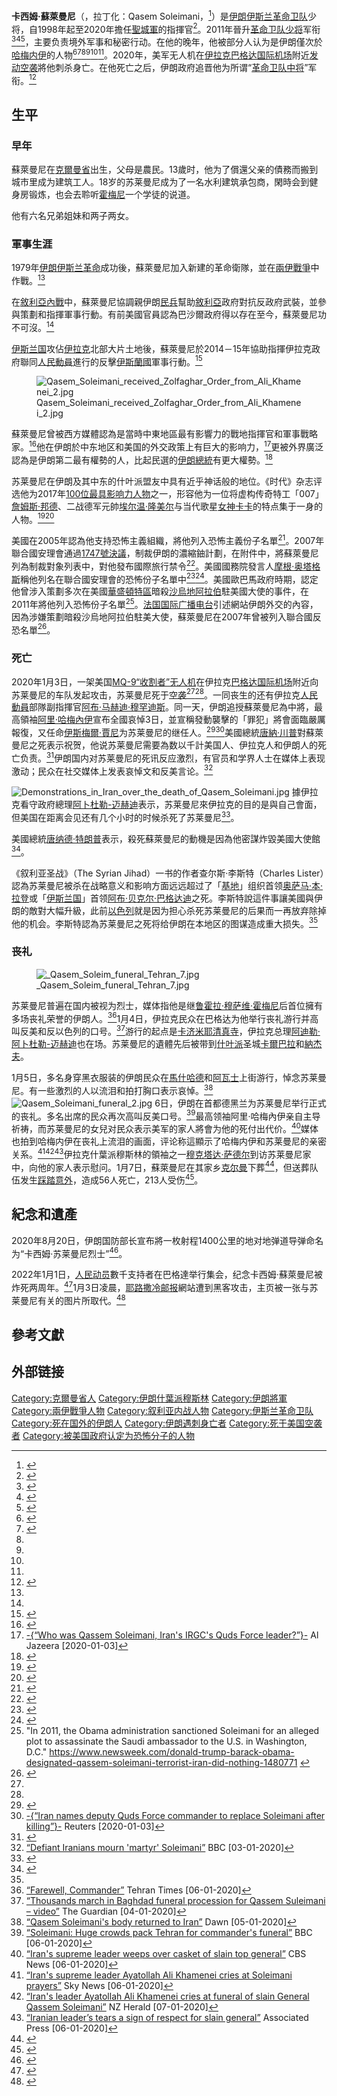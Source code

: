 {{noteTA
|1=zh-hans:苏莱曼尼;zh-hant:蘇萊曼尼;zh-tw:蘇雷曼尼;
|2=zh-hans:哈梅内伊;zh-hant:哈梅內伊;zh-tw:哈米尼;zh-sg:哈孟尼;zh-hk:哈梅内伊;
}}
{{Infobox military person
| honorific_prefix = {{le|萨达尔 (伊朗革命卫队)|Sardar (Islamic Revolutionary Guard Corps)|将军}}
| name          = 卡西姆·蘇萊曼尼
| image         = Qasem Soleimani with Zolfaghar Order.jpg
| image_size    = 250px
| caption       = 苏莱曼尼在得到国家最高军事奬章后的肖像，2019年3月
| native_name   = {{lang|fa|قاسم سلیمانی}}
| native_name_lang = fa
| nickname      = 「[[哈只|哈只]]卡西姆」（支持者稱呼）<ref>{{cite web|url=http://en.abna24.com/cultural/archive/2015/03/10/675792/story.html|title=Qassem Suleimani not Just a Commander! – Taking a Closer Look at Religious Character of Iranian General|date=2015-03-10|publisher=abna24|accessdate=2016-07-14|archive-url=https://web.archive.org/web/20171010074253/http://en.abna24.com/cultural/archive/2015/03/10/675792/story.html|archive-date=2017-10-10|dead-url=yes}}</ref><br />
「影子指揮官」（西方稱呼）<ref>{{cite web|url=http://www.newyorker.com/magazine/2013/09/30/the-shadow-commander|title=The Shadow Commander|author=Dexter Filkins|date=2013-09-30|work=The New Yorker|accessdate=2015-03-31|archive-url=https://web.archive.org/web/20150331221117/http://www.newyorker.com/magazine/2013/09/30/the-shadow-commander|archive-date=2015-03-31|dead-url=no}}</ref>
| birth_date    = {{birth date|1957|3|11}}
| death_date    = {{death date and age|2020|1|3|1957|3|11}}<ref>{{Cite web|url=https://www.jpost.com/Breaking-News/Four-rockets-land-on-Baghdad-airport-report-612947|title=Qasem Soleimani among those killed in Baghdad Airport attack – report|work=[[Reuters|Reuters]]|date=2020-01-03|access-date=2020-01-03|archive-url=https://web.archive.org/web/20200103011829/https://www.jpost.com/Breaking-News/Four-rockets-land-on-Baghdad-airport-report-612947|archive-date=2020-01-03|dead-url=no}}</ref>
| birth_place   = {{Flag|巴勒维王朝|伊朗帝国}}[[克爾曼省|克爾曼省]]{{Link-en|拉波爾縣|Rabor County}}
| death_place   = {{IRQ}}[[巴格达|巴格达]][[巴格達國際機場|巴格達國際機場]]
| placeofburial    = 伊朗克爾曼Golzar Shohada cemetery
| nationality    = {{flag|Iran}}
| branch        = [[伊斯兰革命卫队|伊斯兰革命卫队]]
| serviceyears  = 1979–2020
| rank          = [[file:20-_Sepahbod-IRGC.png|20px]] [[中將|革命卫队中将]]<br />（死后追封为[[中將|中將]]）
| unit          = [[聖城軍|聖城軍]]
| commands      = 聖城軍
}}
{{中文译名
| putonghua = 卡西姆·苏莱曼尼<ref>{{Cite web |url = http://www.cankaoxiaoxi.com/ym/20200106/2399436.shtml |title = 1月6日译名发布：Qasem Soleimani |author =  |date = 2020-01-06 |publisher = 参考消息网 |language = zh-cn |accessdate = 2020-01-12 |archive-date = 2020-09-20 |archive-url = https://web.archive.org/web/20200920204340/http://www.cankaoxiaoxi.com/ym/20200106/2399436.shtml |dead-url = no }}</ref>
| taiwan    = 
| cantonese = 
}}
'''卡西姆·蘇萊曼尼'''（{{lang-fa|قاسم سلیمانی}}，拉丁化：Qasem Soleimani，{{bd|1957年|3月11日|2020年|1月3日|catIdx=Soleimani}}<ref name=":0">{{Cite news|title=Iraqi TV Reports Strike Kills Powerful Iranian Revolutionary Guard Commander|url=https://www.nytimes.com/2020/01/02/world/middleeast/qassem-soleimani-iraq-iran-attack.html|newspaper=The New York Times|date=2020-01-02|accessdate=2020-01-03|issn=0362-4331|language=en-US|first=Falih|last=Hassan|first2=Alissa J.|last2=Rubin|first3=Michael|last3=Crowley|archive-url=https://web.archive.org/web/20200103022034/https://www.nytimes.com/2020/01/02/world/middleeast/qassem-soleimani-iraq-iran-attack.html|archive-date=2020-01-03|dead-url=no}}</ref>）是[[伊朗|伊朗]][[伊斯兰革命卫队|伊斯兰革命卫队]]少将，自1998年起至2020年擔任[[聖城軍|聖城軍]]的指揮官<ref name="online.wsj.com">{{cite web|url=http://online.wsj.com/news/articles/SB10001424052702303816504577305742884577460|title=Iran's Spymaster Soleimani Counters U.S. Moves in the Mideast - WSJ|date=2012-04-06|work=WSJ|access-date=2016-10-13|archive-url=https://web.archive.org/web/20141022123935/http://online.wsj.com/news/articles/SB10001424052702303816504577305742884577460|archive-date=2014-10-22|dead-url=no}}</ref>。2011年晉升[[少將|革命卫队少将]]军衔<ref name=alfonehmar11>{{cite journal|last=Alfoneh|first=Ali|title=Iran’s Secret Network: Major General Qassem Suleimani’s Inner Circle|journal=Middle Eastern Outlooks|date=March 2011|volume=2|url=http://www.aei.org/files/2011/03/03/MEO-2011-03-No-2-g.pdf|accessdate=2013-02-18|deadurl=yes|archiveurl=https://web.archive.org/web/20120724182439/http://www.aei.org/files/2011/03/03/MEO-2011-03-No-2-g.pdf|archivedate=2012-07-24}}</ref><ref>{{cite news|url=http://www.sarajevotimes.com/assertion-iranian-general-qassem-soleimani-was-in-bosnia-herzegovina-during-the-war|title=Assertion: Iranian general Qassem Soleimani was in Bosnia-Herzegovina during the War|date=2020-01-08|accessdate=2020-08-19|archive-date=2020-12-05|archive-url=https://web.archive.org/web/20201205111828/https://www.sarajevotimes.com/assertion-iranian-general-qassem-soleimani-was-in-bosnia-herzegovina-during-the-war/|dead-url=no}}</ref><ref>{{cite news |title=Donald Trump kills General Qasem Soleimani |url=https://www.dailytelegraph.com.au/business/work/donald-trump-orders-killing-of-iran-revolutionary-guard-chief-general-qasem-soleimani/news-story/ebb2787cf9448ce7ee362f0466fc7623 |accessdate=8 January 2020 |work=[[The_Daily_Telegraph_(Sydney)|The Daily Telegraph (Sydney)]] |quote=General Soleimani was a U.S.-designated terrorist}}</ref>，主要负责境外军事和秘密行动。在他的晚年，他被部分人认为是伊朗僅次於[[阿里·哈梅内伊|哈梅内伊]]的人物<ref>{{cite news |last1=Rikar Hussein |last2=Mehdi Jedinia |title=Factbox: Iran's Islamic Revolutionary Guard Corps |url=https://www.voanews.com/extremism-watch/factbox-irans-islamic-revolutionary-guard-corps |accessdate=8 January 2020 |work=[[Voice_of_America|Voice of America]] |date=8 April 2019 |quote=The United Nations and the European Union have refrained from designating the IRGC as a terror entity but have blacklisted key individuals of the force, including its leader Qasem Soleimani |archive-date=2020-01-11 |archive-url=https://web.archive.org/web/20200111030211/https://www.voanews.com/extremism-watch/factbox-irans-islamic-revolutionary-guard-corps |dead-url=no }}</ref><ref>{{cite news |last1=Ali H. M. Abo Rezeg |title=PROFILE—Who is Qasem Soleimani? |url=https://www.aa.com.tr/en/middle-east/profile-who-is-qasem-soleimani-/1690827 |accessdate=8 January 2020 |work=Anadolu Agency |date=3 January 2020 |archiveurl=https://web.archive.org/web/20200104171212/https://www.aa.com.tr/en/middle-east/profile-who-is-qasem-soleimani-/1690827 |archivedate=2020-01-04 |quote=Soleimani was declared a "terrorist and supporter of terrorism" by the U.S. He was among the Iranian individuals who were sanctioned by the UN Security Council resolution 1747 [...] on June 24, 2011, an official statement by the European Union said that European sanctions were imposed on three Iranian commanders of the Revolutionary Guards including Soleimani |dead-url=no }}</ref><ref name="newsweek" /><ref name="fox" /><ref name="rfi" /><ref name="daily" />。2020年，美军无人机在[[伊拉克|伊拉克]][[巴格达国际机场|巴格达国际机场]]附近[[2020年巴格达国际机场空袭|发动空袭]]將他刺杀身亡。在他死亡之后，伊朗政府追晋他为所谓“[[中将|革命卫队中将]]”军衔。<ref>{{Cite news |url=https://www.bbc.com/news/world-middle-east-50995792 |title=Qasem Soleimani: Blasts hit Baghdad area as Iraqis mourn Iranian general |publisher=BBC |date=2020-01-05 |access-date=2020-01-06 |archive-url=https://web.archive.org/web/20200106224535/https://www.bbc.com/news/world-middle-east-50995792 |archive-date=2020-01-06 |dead-url=no }}</ref>

== 生平 ==
=== 早年 ===
蘇萊曼尼在[[克爾曼省|克爾曼省]]{{Link-en|拉波爾縣|Rabor County}}出生，父母是農民。13歲时，他为了償還父亲的債務而搬到城市里成为建筑工人。18岁的苏莱曼尼成为了一名水利建筑承包商，閑時会到健身房锻炼，也会去聆听[[鲁霍拉·穆萨维·霍梅尼|霍梅尼]]一个学徒的说道。

他有六名兄弟姐妹和两子两女。

=== 軍事生涯 ===
1979年[[伊朗伊斯兰革命|伊朗伊斯兰革命]]成功後，蘇萊曼尼加入新建的革命衛隊，並在[[兩伊戰爭|兩伊戰爭]]中作戰。<ref name=people20150327/>

在[[敘利亞內戰|敘利亞內戰]]中，蘇萊曼尼協調親伊朗[[民兵|民兵]]幫助[[敘利亞|敘利亞]]政府對抗反政府武裝，並參與策劃和指揮軍事行動。有前美國官員認為巴沙爾政府得以存在至今，蘇萊曼尼功不可沒。<ref name=people20150327/>

[[伊斯兰国|伊斯兰国]]攻佔[[伊拉克|伊拉克]]北部大片土地後，蘇萊曼尼於2014－15年協助指揮伊拉克政府聯同[[人民動員|人民動員]]進行的反擊[[伊斯蘭國|伊斯蘭國]]軍事行動。<ref>{{cite web|url=http://www.dailystar.com.lb/News/Middle-East/2015/Mar-05/289654-from-the-east-iran-backed-force-advances-on-tikrit.ashx|title=From the east, Iran-backed force advances on Tikrit|work=The Daily Star|accessdate=2015-03-31|archive-url=https://web.archive.org/web/20150403004100/http://www.dailystar.com.lb/News/Middle-East/2015/Mar-05/289654-from-the-east-iran-backed-force-advances-on-tikrit.ashx|archive-date=2015-04-03|dead-url=no}}</ref>

[[File:Qasem_Soleimani_received_Zolfaghar_Order_from_Ali_Khamenei_2.jpg|right]]

蘇萊曼尼曾被西方媒體認為是當時中東地區最有影響力的戰地指揮官和軍事戰略家。<ref name=people20150327>{{Cite news |url=http://gd.people.com.cn/GB/n/2015/0327/c123932-24299038.html |title=揭秘中东“谍王”苏莱曼尼 |website=人民網 |date=2015-03-27 |access-date=2016-10-13 |archive-url=https://web.archive.org/web/20161013221210/http://gd.people.com.cn/GB/n/2015/0327/c123932-24299038.html |archive-date=2016-10-13 |dead-url=no }}</ref>他在伊朗於中东地区和美国的外交政策上有巨大的影响力，<ref>[https://www.aljazeera.com/amp/news/2020/01/qassem-soleimani-iran-elite-quds-force-leader-200103033905377.html -{“Who was Qassem Soleimani, Iran's IRGC's Quds Force leader?”}-] {{Wayback|url=https://www.aljazeera.com/amp/news/2020/01/qassem-soleimani-iran-elite-quds-force-leader-200103033905377.html |date=20200103151824 }} Al Jazeera [2020-01-03]</ref>更被外界廣泛認為是伊朗第二最有權勢的人，比起民選的[[伊朗總統|伊朗總統]]有更大權勢。<ref>{{Cite news |url=https://www.bbc.com/zhongwen/simp/world-50982193 |title=美国击毙伊朗军事指挥官 德黑兰誓言将“严重报复” |publisher=BBC |date=2020-01-04 |access-date=2020-01-05 |archive-url=https://web.archive.org/web/20200105010955/https://www.bbc.com/zhongwen/simp/world-50982193 |archive-date=2020-01-05 |dead-url=no }}</ref>

苏莱曼尼在伊朗及其中东的什叶派盟友中具有近乎神话般的地位。《时代》杂志评选他为2017年[[时代百大人物|100位最具影响力人物]]之一，形容他为一位将虚构传奇特工「007」[[詹姆斯·邦德|詹姆斯·邦德]]、二战德军元帥[[埃尔温·隆美尔|埃尔温·隆美尔]]与当代歌星[[女神卡卡|女神卡卡]]的特点集于一身的人物。<ref name=voa5231350>{{Cite news |url=https://www.voachinese.com/a/US-Iran-Soleimani-20200103/5231350.html |title=苏莱曼尼--伊朗中东扩张战略的策划者 |publisher=VOA |date=2020-01-04 |access-date=2020-01-06 |archive-url=https://web.archive.org/web/20200104045530/https://www.voachinese.com/a/US-Iran-Soleimani-20200103/5231350.html |archive-date=2020-01-04 |dead-url=no }}</ref><ref>{{Cite web |url=https://time.com/collection/2017-time-100/4736337/qasem-soleimani/ |title=Major General Qasem Soleimani |access-date=2020-01-06 |archive-url=https://web.archive.org/web/20200107024446/https://time.com/collection/2017-time-100/4736337/qasem-soleimani/ |archive-date=2020-01-07 |dead-url=no }}</ref>

美國在2005年認為他支持恐怖主義組織，將他列入恐怖主義份子名單<ref name="fox">{{cite news |last1=Jennifer Griffin |last2=Lucas Tomlinson |title=Exclusive: Quds Force commander Soleimani visited Moscow, met Russian leaders in defiance of sanctions |url=https://www.foxnews.com/politics/exclusive-quds-force-commander-soleimani-visited-moscow-met-russian-leaders-in-defiance-of-sanctions |accessdate=8 January 2020 |work=Fox |date=6 August 2015 |quote=Soleimani was first designated a terrorist and sanctioned by the U.S. in 2005 for his role as a supporter of terrorism |archive-date=2020-01-08 |archive-url=https://web.archive.org/web/20200108184618/https://www.foxnews.com/politics/exclusive-quds-force-commander-soleimani-visited-moscow-met-russian-leaders-in-defiance-of-sanctions |dead-url=no }}</ref>。2007年聯合國安理會通過[[联合国安理会1747号决议|1747號決議]]，制裁伊朗的濃縮鈾計劃，在附件中，將蘇萊曼尼列為制裁對象列表中，對他發布國際旅行禁令<ref name="daily">{{Cite news |url=https://www.dailysignal.com/2020/01/04/5-things-to-know-about-top-iranian-general-killed-by-us-airstrike/ |title=5 Things to Know About Top Iranian General Killed by US Airstrike |date=2020-01-04 |author=Fred Lucas |publisher=Daily Signal |access-date=2020-01-17 |archive-url=https://web.archive.org/web/20210127114335/https://www.dailysignal.com/2020/01/04/5-things-to-know-about-top-iranian-general-killed-by-us-airstrike/ |archive-date=2021-01-27 |dead-url=no }}</ref>。美國國務院發言人[[摩根·奥塔格斯|摩根·奥塔格斯]]稱他列名在聯合國安理會的恐怖份子名單中<ref>{{cite news |title=曾经的合作伙伴 苏莱马尼如今怎就成美国“眼中钉”“肉中刺”？ |url=http://news.cctv.com/2020/01/08/ARTIFODSf3VsU5Op3fxKgBA7200108.shtml |accessdate=2021-11-18 |work=CCTV |archive-date=2021-11-18 |archive-url=https://web.archive.org/web/20211118011309/http://news.cctv.com/2020/01/08/ARTIFODSf3VsU5Op3fxKgBA7200108.shtml |dead-url=no }}</ref><ref>{{cite news |title=苏莱马尼是联合国认定的恐怖分子？美国务院发言人信口雌黄被打脸 |url=https://v.cctv.com/2020/01/11/VIDE1LY3dIBiIVrV6IZAZYKG200111.shtml |accessdate=2021-11-18 |work=v.cctv.com |archive-date=2021-11-18 |archive-url=https://web.archive.org/web/20211118011322/https://v.cctv.com/2020/01/11/VIDE1LY3dIBiIVrV6IZAZYKG200111.shtml |dead-url=no }}</ref>。美國歐巴馬政府時期，認定他曾涉入策劃多次在美國[[華盛頓特區|華盛頓特區]]暗殺[[沙烏地阿拉伯|沙烏地阿拉伯]]駐美國大使的事件，在2011年將他列入恐怖份子名單<ref name="newsweek">"In 2011, the Obama administration sanctioned Soleimani for an alleged plot to assassinate the Saudi ambassador to the U.S. in Washington, D.C." https://www.newsweek.com/donald-trump-barack-obama-designated-qassem-soleimani-terrorist-iran-did-nothing-1480771 {{Wayback|url=https://www.newsweek.com/donald-trump-barack-obama-designated-qassem-soleimani-terrorist-iran-did-nothing-1480771 |date=20200108200154 }}</ref>。[[法国国际广播电台|法国国际广播电台]]引述網站伊朗外交的內容，因為涉嫌策劃暗殺沙烏地阿拉伯駐美大使，蘇萊曼尼在2007年曾被列入聯合國反恐名單<ref name="rfi">{{Cite web |url=http://www.rfi.fr/cn/%E4%B8%AD%E4%B8%9C/20200105-%E4%BC%8A%E6%9C%97%E8%8B%8F%E8%8E%B1%E6%9B%BC%E5%B0%BC%E5%85%84%E5%BC%9F%E4%BA%8C%E4%BA%BA2007%E5%B9%B4%E8%B7%BB%E8%BA%AB%E8%81%94%E5%90%88%E5%9B%BD%E5%8F%8D%E6%81%90%E9%BB%91%E5%90%8D%E5%8D%95 |title=伊朗苏莱曼尼兄弟二人2007年跻身联合国反恐黑名单 |access-date=2020-01-06 |archive-url=https://web.archive.org/web/20200106030946/http://www.rfi.fr/cn/%E4%B8%AD%E4%B8%9C/20200105-%E4%BC%8A%E6%9C%97%E8%8B%8F%E8%8E%B1%E6%9B%BC%E5%B0%BC%E5%85%84%E5%BC%9F%E4%BA%8C%E4%BA%BA2007%E5%B9%B4%E8%B7%BB%E8%BA%AB%E8%81%94%E5%90%88%E5%9B%BD%E5%8F%8D%E6%81%90%E9%BB%91%E5%90%8D%E5%8D%95 |archive-date=2020-01-06 |dead-url=no }}</ref>。

=== 死亡 ===
{{See also|2020年巴格达国际机场空袭}}
2020年1月3日，一架美国[[MQ-9收割者侦察机|MQ-9“收割者”无人机]]在伊拉克[[巴格達國際機場|巴格达国际机场]]附近向苏莱曼尼的车队发起攻击，苏莱曼尼死于[[2020年巴格达国际机场空袭|空袭]]<ref name=":0" /><ref name=bbc50979463/>。一同丧生的还有伊拉克[[人民動員|人民動員]]部隊副指揮官[[阿布·马赫迪·穆罕迪斯|阿布·马赫迪·穆罕迪斯]]。同一天，伊朗追授蘇萊曼尼為中將，最高領袖[[阿里·哈梅內伊|阿里·哈梅內伊]]宣布全國哀悼3日，並宣稱發動襲擊的「罪犯」將會面臨嚴厲報復，又任命[[伊斯梅爾·賈尼|伊斯梅爾·賈尼]]为苏莱曼尼的继任人。<ref name=bbc50979463>{{Cite news |url=https://www.bbc.com/news/world-middle-east-50979463 |title=Qasem Soleimani: US kills top Iranian general in Baghdad air strike |publisher=BBC |date=2020-01-03 |access-date=2020-01-03 |archive-url=https://web.archive.org/web/20200103025417/https://www.bbc.com/news/world-middle-east-50979463 |archive-date=2020-01-03 |dead-url=no }}</ref><ref>[https://www.reuters.com/article/us-iraq-security-blast-iran-successor/iran-names-deputy-quds-force-commander-to-replace-soleimani-after-killing-idUSKBN1Z20X4 -{“Iran names deputy Quds Force commander to replace Soleimani after killing”}-] {{Wayback|url=https://www.reuters.com/article/us-iraq-security-blast-iran-successor/iran-names-deputy-quds-force-commander-to-replace-soleimani-after-killing-idUSKBN1Z20X4 |date=20200106061249 }} Reuters [2020-01-03]</ref>美國總統[[唐納·川普|唐納·川普]]對蘇萊曼尼之死表示祝贺，他说苏莱曼尼需要為数以千計美国人、伊拉克人和伊朗人的死亡负责。<ref>{{Cite news |url=https://www.voachinese.com/a/trump-hails-death-of-irans-most-influential-general-20200103/5231501.html |title=伊朗重要将领在美军空袭中丧生 特朗普总统表示庆贺 |publisher=VOA |date=2020-01-04 |access-date=2020-01-05 |archive-url=https://web.archive.org/web/20200104073543/https://www.voachinese.com/a/trump-hails-death-of-irans-most-influential-general-20200103/5231501.html |archive-date=2020-01-04 |dead-url=no }}</ref>伊朗国内对苏莱曼尼的死讯反应激烈，有官员和学界人士在媒体上表现激动；民众在社交媒体上发表哀悼文和反美言论。<ref>[https://www.bbc.co.uk/news/amp/world-europe-50981734 “Defiant Iranians mourn 'martyr' Soleimani”] {{Wayback|url=https://www.bbc.co.uk/news/amp/world-europe-50981734 |date=20200103153612 }} BBC [03-01-2020]</ref>

[[File:Demonstrations_in_Iran_over_the_death_of_Qasem_Soleimani.jpg|right]]
據伊拉克看守政府總理[[阿卜杜勒-迈赫迪|阿卜杜勒-迈赫迪]]表示，苏莱曼尼來伊拉克的目的是與自己會面，但美国在距离会见还有几个小时的时候杀死了苏莱曼尼<ref>{{Cite web |url=http://m.ckxx.net/guoji/p/203694.html |title=伊拉克总理：苏莱曼尼为缓和与沙特关系而来 “被杀当天原本要见我 |access-date=2020-01-06 |archive-date=2020-07-14 |archive-url=https://web.archive.org/web/20200714152401/http://m.ckxx.net/guoji/p/203694.html |dead-url=no }}</ref>。

美國總統[[唐纳德·特朗普|唐纳德·特朗普]]表示，殺死蘇萊曼尼的動機是因為他密謀炸毀美國大使館<ref>{{cite news |title=特朗普谈美为何击杀苏莱曼尼：他密谋炸毁大使馆 |url=https://m.chinanews.com/wap/detail/zw/gj/2020/01-10/9056059.shtml |agency=中國新聞網 |accessdate=2020-01-14 |archive-date=2020-07-14 |archive-url=https://web.archive.org/web/20200714152420/https://m.chinanews.com/wap/detail/zw/gj/2020/01-10/9056059.shtml |dead-url=no }}</ref>。

《叙利亚圣战》（The Syrian Jihad）一书的作者查尔斯·李斯特（Charles Lister）認為苏莱曼尼被杀在战略意义和影响方面远远超过了「[[蓋達組織|基地]]」组织首领[[奥萨马·本·拉登|奥萨马·本·拉登]]或「[[伊斯兰国|伊斯兰国]]」首领[[阿布·贝克尔·巴格达迪|阿布·贝克尔·巴格达迪]]之死。李斯特說這件事讓美國與伊朗的敵對大幅升級，此前[[以色列|以色列]]就是因为担心杀死苏莱曼尼的后果而一再放弃除掉他的机会。李斯特認為苏莱曼尼之死将给伊朗在本地区的图谋造成重大损失。<ref name=voa5231350/>

=== 丧礼 === 
[[File:_Qasem_Soleim_funeral_Tehran_7.jpg|right]]

苏莱曼尼普遍在国内被视为烈士，媒体指他是继[[鲁霍拉·穆萨维·霍梅尼|鲁霍拉·穆萨维·霍梅尼]]后首位擁有多场丧礼荣誉的伊朗人。<ref>[https://www.tehrantimes.com/news/443869/Farewell-Commander “Farewell, Commander”] {{Wayback|url=https://www.tehrantimes.com/news/443869/Farewell-Commander |date=20200107182842 }} Tehran Times [06-01-2020]</ref>1月4日，伊拉克民众在巴格达为他举行丧礼游行并高叫反美和反以色列的口号。<ref>[https://www.theguardian.com/world/video/2020/jan/04/thousands-of-mourners-march-in-suleimani-funeral-procession-video “Thousands march in Baghdad funeral procession for Qassem Suleimani – video”] {{Wayback|url=https://www.theguardian.com/world/video/2020/jan/04/thousands-of-mourners-march-in-suleimani-funeral-procession-video |date=20200106082502 }} The Guardian [04-01-2020]</ref>游行的起点是[[卡济米耶清真寺|卡济米耶清真寺]]，伊拉克总理[[阿迪勒·阿卜杜勒-迈赫迪|阿迪勒·阿卜杜勒-迈赫迪]]也在场。苏莱曼尼的遺體先后被带到[[什叶派|什叶派]]圣城[[卡爾巴拉|卡爾巴拉]]和[[納杰夫|納杰夫]]。

1月5日，多名身穿黑衣服装的伊朗民众在[[馬什哈德|馬什哈德]]和[[阿瓦士|阿瓦士]]上街游行，悼念苏莱曼尼。有一些激烈的人以流泪和拍打胸口表示哀悼。<ref>[https://www.dawn.com/news/1526444 “Qasem Soleimani's body returned to Iran”] {{Wayback|url=https://www.dawn.com/news/1526444 |date=20200106050804 }} Dawn [05-01-2020]</ref>
[[File:Qasem_Soleimani_funeral_2.jpg|left]]
6日，伊朗在首都德黑兰为苏莱曼尼举行正式的丧礼。多名出席的民众再次高叫反美口号。<ref>[https://www.bbc.com/news/world-middle-east-51004688 “Soleimani: Huge crowds pack Tehran for commander's funeral”] {{Wayback|url=https://www.bbc.com/news/world-middle-east-51004688 |date=20200106070558 }} BBC [06-01-2020]</ref>最高领袖阿里·哈梅內伊亲自主导祈祷，而苏莱曼尼的女兒对民众表示美军的家人將會为他的死付出代价。<ref>[https://www.cbsnews.com/news/ayatollah-ali-khamenei-irans-supreme-leader-weeps-casket-general-soleimani-today-2020-01-06/ “Iran's supreme leader weeps over casket of slain top general”] {{Wayback|url=https://www.cbsnews.com/news/ayatollah-ali-khamenei-irans-supreme-leader-weeps-casket-general-soleimani-today-2020-01-06/ |date=20200106122720 }} CBS News [06-01-2020]</ref>媒体也拍到哈梅内伊在丧礼上流泪的画面，评论称這顯示了哈梅内伊和苏莱曼尼的亲密关系。<ref>[https://news.sky.com/video/irans-supreme-leader-cries-at-soleimani-prayers-11902137 “Iran's supreme leader Ayatollah Ali Khamenei cries at Soleimani prayers”] {{Wayback|url=https://news.sky.com/video/irans-supreme-leader-cries-at-soleimani-prayers-11902137 |date=20210801115709 }} Sky News [06-01-2020]</ref><ref>[https://www.nzherald.co.nz/world/news/article.cfm?c_id=2&objectid=12298448 “Iran's leader Ayatollah Ali Khamenei cries at funeral of slain General Qassem Soleimani”] {{Wayback|url=https://www.nzherald.co.nz/world/news/article.cfm?c_id=2&objectid=12298448 |date=20200108071514 }} NZ Herald [07-01-2020]</ref><ref>[https://apnews.com/14792cc1d7f73ffec8f8c425b73b44fb “Iranian leader’s tears a sign of respect for slain general”] {{Wayback|url=https://apnews.com/14792cc1d7f73ffec8f8c425b73b44fb |date=20200107162722 }} Associated Press [06-01-2020]</ref>伊拉克什葉派穆斯林的領袖之一[[穆克塔达·萨德尔|穆克塔达·萨德尔]]到访苏莱曼尼家中，向他的家人表示慰问。1月7日，蘇萊曼尼在其家乡[[克尔曼|克尔曼]]下葬<ref>{{cite news |title=苏莱曼尼的遗体被运抵伊朗 |url=https://www.voachinese.com/a/THE-BODY-OF-GENERAL-QASSEM-SOLEIMANI-HAS-ARRIVED-IN-IRAN-20200105/5232679.html |agency=美國之音 |accessdate=2020-01-06 |archive-date=2020-12-05 |archive-url=https://web.archive.org/web/20201205025641/https://www.voachinese.com/a/THE-BODY-OF-GENERAL-QASSEM-SOLEIMANI-HAS-ARRIVED-IN-IRAN-20200105/5232679.html |dead-url=no }}</ref>，但送葬队伍发生[[卡西姆·蘇萊曼尼葬禮|踩踏意外]]，造成56人死亡，213人受伤<ref>{{cite news|title=伊朗踩踏事件死亡人数升至56人|url=http://www.xinhuanet.com/2020-01/08/c_1125432906.htm|publisher=新華網|date=2020-01-08|accessdate=2020-01-08|archive-date=2020-08-12|archive-url=https://web.archive.org/web/20200812191342/http://www.xinhuanet.com/2020-01/08/c_1125432906.htm|dead-url=no}}</ref>。
{{clear}}
== 紀念和遺產 ==
2020年8月20日，伊朗国防部长宣布將一枚射程1400公里的地对地弹道导弹命名为“卡西姆·苏莱曼尼烈士”<ref>{{cite news |title=伊朗公布1400公里射程导弹，命名为卡西姆·苏莱曼尼烈士 |url=https://www.sohu.com/a/414080710_260616}}</ref>。

2022年1月1日，[[人民动员|人民动员]]數千支持者在巴格達举行集会，纪念卡西姆·蘇萊曼尼被炸死两周年。<ref>{{cite news |title=集会纪念苏莱曼尼遇害两周年 伊拉克武装组织要美完全撤军 |url=http://www.cankaoxiaoxi.com/world/20220103/2464868.shtml |accessdate=2022-01-03 |archive-date=2022-01-03 |archive-url=https://web.archive.org/web/20220103042125/http://www.cankaoxiaoxi.com/world/20220103/2464868.shtml |dead-url=no }}</ref>1月3日凌晨，[[耶路撒冷邮报|耶路撒冷邮报]]網站遭到黑客攻击，主页被一张与苏莱曼尼有关的图片所取代。<ref>{{cite news |title=苏莱曼尼遭暗杀两周年纪念日，以色列《耶路撒冷邮报》网站被黑，首页变成它！ |url=https://world.huanqiu.com/article/46FedCxDMzm |accessdate=2022-01-03 |archive-date=2022-03-09 |archive-url=https://web.archive.org/web/20220309041814/https://world.huanqiu.com/article/46FedCxDMzm |dead-url=no }}</ref>

== 參考文獻 ==
{{Reflist|2}}

== 外部链接 ==
{{commonscat|Qasem Soleimani}}

{{Authority control}}
{{DEFAULTSORT:Soleymani, Qasem}}
[[Category:克爾曼省人|Category:克爾曼省人]]
[[Category:伊朗什葉派穆斯林|Category:伊朗什葉派穆斯林]]
[[Category:伊朗將軍|Category:伊朗將軍]]
[[Category:兩伊戰爭人物|Category:兩伊戰爭人物]]
[[Category:叙利亚内战人物|Category:叙利亚内战人物]]
[[Category:伊斯兰革命卫队|Category:伊斯兰革命卫队]]
[[Category:死在国外的伊朗人|Category:死在国外的伊朗人]]
[[Category:伊朗遇刺身亡者|Category:伊朗遇刺身亡者]]
[[Category:死于美国空袭者|Category:死于美国空袭者]]
[[Category:被美国政府认定为恐怖分子的人物|Category:被美国政府认定为恐怖分子的人物]]